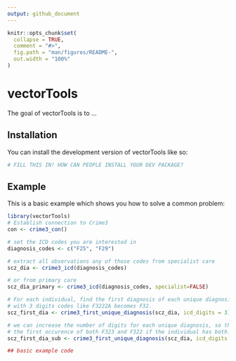 ```yaml
---
output: github_document
---
```


<!-- README.md is generated from README.Rmd. Please edit that file -->

```r
knitr::opts_chunk$set(
  collapse = TRUE,
  comment = "#>",
  fig.path = "man/figures/README-",
  out.width = "100%"
)
```

# vectorTools

<!-- badges: start -->
<!-- badges: end -->

The goal of vectorTools is to ...

## Installation

You can install the development version of vectorTools like so:

``` r
# FILL THIS IN! HOW CAN PEOPLE INSTALL YOUR DEV PACKAGE?
```

## Example

This is a basic example which shows you how to solve a common problem:

```r
library(vectorTools)
# Establish connection to Crime3
con <- crime3_con()

# set the ICD codes you are interested in
diagnosis_codes <- c("F25", "F29")

# extract all observations any of those codes from specialist care
scz_dia <- crime3_icd(diagnosis_codes)

# or from primary care
scz_dia_primary <- crime3_icd(diagnosis_codes, specialist=FALSE)

# For each individual, find the first diagnosis of each unique diagnosis
# with 3 digits codes like F3222A becomes F32. 
scz_first_dia <- crime3_first_unique_diagnosis(scz_dia, icd_digits = 3)

# we can increase the number of digits for each unique diagnosis, so that we find
# the first occurence of both F323 and F322 if the individual has both.
scz_first_dia_sub <- crime3_first_unique_diagnosis(scz_dia, icd_digits = 4)

## basic example code
```


